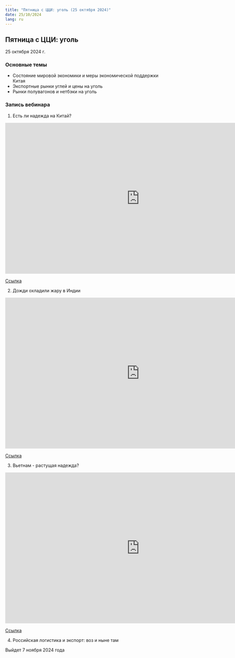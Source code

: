```yaml
---
title: "Пятница с ЦЦИ: уголь (25 октября 2024)"
date: 25/10/2024
lang: ru
---
```


## Пятница с ЦЦИ: уголь

25 октября 2024 г.

### Основные темы

-   Состояние мировой экономики и меры экономической поддержки Китая
-   Экспортные рынки углей и цены на уголь
-   Рынки полувагонов и нетбэки на уголь


### Запись вебинара

1.  Есть ли надежда на Китай?

```{=html}

<iframe src="https://vk.com/video_ext.php?oid=-227681629&id=456239021&hd=2&autoplay=1" width="853" height="480" allow="autoplay; encrypted-media; fullscreen; picture-in-picture; screen-wake-lock;" frameborder="0" allowfullscreen></iframe>


```

[Ссылка](https://vk.com/video-227681629_456239021)

2.  Дожди охладили жару в Индии

```{=html}

<iframe src="https://vk.com/video_ext.php?oid=-227681629&id=456239022&hd=2&autoplay=1" width="853" height="480" allow="autoplay; encrypted-media; fullscreen; picture-in-picture; screen-wake-lock;" frameborder="0" allowfullscreen></iframe>

```

[Ссылка](https://vk.com/video/@cci.friday?z=video-227681629_456239022%2Fpl_-227681629_-2)

3.  Вьетнам - растущая надежда? 

```{=html}

<iframe src="https://vk.com/video_ext.php?oid=-227681629&id=456239023&hd=2&autoplay=1" width="853" height="480" allow="autoplay; encrypted-media; fullscreen; picture-in-picture; screen-wake-lock;" frameborder="0" allowfullscreen></iframe>
```

[Ссылка](https://vk.com/video/@cci.friday/all?z=video-227681629_456239023%2Fclub227681629)

4.  Российская логистика и экспорт: воз и ныне там

Выйдет 7 ноября 2024 года

